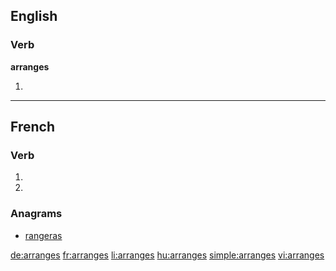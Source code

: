 {{also|arrangés}}
==English==

===Verb===
'''arranges'''

# {{third-person singular of|[[arrange]]}}

----

==French==

===Verb===
{{fr-verb-form}}

# {{conjugation of|arranger||2|s|pres|ind|lang=fr}}
# {{conjugation of|arranger||2|s|pres|sub|lang=fr}}

===Anagrams===
* [[rangeras#French|rangeras]]

[[de:arranges]]
[[fr:arranges]]
[[li:arranges]]
[[hu:arranges]]
[[simple:arranges]]
[[vi:arranges]]